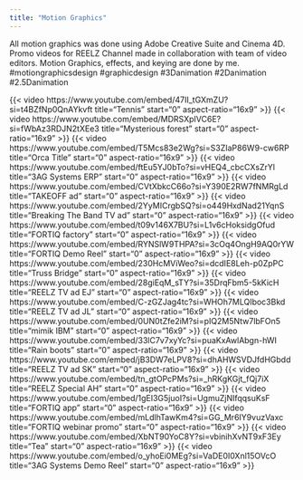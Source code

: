```yaml
---
title: "Motion Graphics"
---
```


All motion graphics was done using Adobe Creative Suite and Cinema 4D.
Promo videos for REELZ Channel made in collaboration  with team of video editors. Motion Graphics, effects, and keying are done by me.
#motiongraphicsdesign #graphicdesign #3Danimation #2Danimation #2.5Danimation

{{< video https://www.youtube.com/embed/47II_tGXmZU?si=t4BZfNp0QnAYkvft
    title="Tennis"
    start="0"
    aspect-ratio="16x9"
>}}
{{< video https://www.youtube.com/embed/MDRSXpIVC6E?si=fWbAz3RDJN2tXEe3
    title="Mysterious forest"
    start="0"
    aspect-ratio="16x9"
>}}
{{< video https://www.youtube.com/embed/T5Mcs83e2Wg?si=S3ZIaP86W9-cw6RP
    title="Orca Title"
    start="0"
    aspect-ratio="16x9"
>}}
{{< video https://www.youtube.com/embed/ftEu5YJ0bTo?si=vHEQ4_cbcCXsZrYl
    title="3AG Systems ERP"
    start="0"
    aspect-ratio="16x9"
>}}
{{< video https://www.youtube.com/embed/CVtXbkcC66o?si=Y390E2RW7fNMRgLd
    title="TAKEOFF ad"
    start="0"
    aspect-ratio="16x9"
>}}
{{< video https://www.youtube.com/embed/2YyMICrgbSQ?si=o449HxdNad21YqnS
    title="Breaking The Band TV ad"
    start="0"
    aspect-ratio="16x9"
>}}
{{< video https://www.youtube.com/embed/t09v146X7BU?si=L1v6cHoksidgOfud
    title="FORTIQ factory"
    start="0"
    aspect-ratio="16x9"
>}}
{{< video https://www.youtube.com/embed/RYNSlW9THPA?si=3cOq4OngH9AQ0rYW
    title="FORTIQ Demo Reel"
    start="0"
    aspect-ratio="16x9"
>}}
{{< video https://www.youtube.com/embed/230HcMViWeo?si=dcdIE8Leh-p0ZpPC
    title="Truss Bridge"
    start="0"
    aspect-ratio="16x9"
>}}
{{< video https://www.youtube.com/embed/28giEqM_sTY?si=35DrqFbm5-5kKicH
    title="REELZ TV ad EJ"
    start="0"
    aspect-ratio="16x9"
>}}
{{< video https://www.youtube.com/embed/C-zGZJag4tc?si=WHOh7MLQIboc3Bkd
    title="REELZ TV ad JL"
    start="0"
    aspect-ratio="16x9"
>}}
{{< video https://www.youtube.com/embed/0UN0tZfe2iM?si=pIQ2M5Ntw7lbFOn5
    title="mimik IBM"
    start="0"
    aspect-ratio="16x9"
>}}
{{< video https://www.youtube.com/embed/33lC7v7xyYc?si=puaKxAwlAbgn-hWI
    title="Rain boots"
    start="0"
    aspect-ratio="16x9"
>}}
{{< video https://www.youtube.com/embed/jB3DW7eLPV8?si=dhAHWSVDJfdHGbdd
    title="REELZ TV ad SK"
    start="0"
    aspect-ratio="16x9"
>}}
{{< video https://www.youtube.com/embed/tn_gtOPcPMs?si=_hRKgKGjt_fQj7iX
    title="REELZ Special AH"
    start="0"
    aspect-ratio="16x9"
>}}
{{< video https://www.youtube.com/embed/1gEI3G5juoI?si=UgmuZjNIfqqsuKsF
    title="FORTIQ app"
    start="0"
    aspect-ratio="16x9"
>}}
{{< video https://www.youtube.com/embed/mLdlhTawKm4?si=GG_Mr6IY9vuzVaxc
    title="FORTIQ webinar promo"
    start="0"
    aspect-ratio="16x9"
>}}
{{< video https://www.youtube.com/embed/XbNT90YoC8Y?si=vbinihXvNT9xF3Ey
    title="Tea"
    start="0"
    aspect-ratio="16x9"
>}}
{{< video https://www.youtube.com/embed/o_yhoEi0MEg?si=VaDE0I0Xnl15OVcO
    title="3AG Systems Demo Reel"
    start="0"
    aspect-ratio="16x9"
>}}
